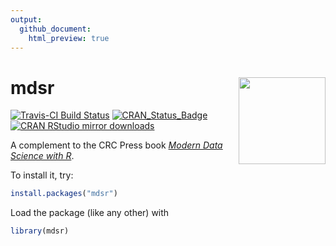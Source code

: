 ```yaml
---
output:
  github_document:
    html_preview: true
---
```


# mdsr <img src='man/figures/logo.png' align="right" height="139" />

[![Travis-CI Build Status](https://travis-ci.org/beanumber/mdsr.svg?branch=master)](https://travis-ci.org/beanumber/mdsr) [![CRAN\_Status\_Badge](http://www.r-pkg.org/badges/version/mdsr)](https://cran.r-project.org/package=mdsr) [![CRAN RStudio mirror downloads](http://cranlogs.r-pkg.org/badges/mdsr)](http://www.r-pkg.org/pkg/mdsr)

A complement to the CRC Press book [*Modern Data Science with R*](http://mdsr-book.github.io/). 

To install it, try:

```r
install.packages("mdsr")
```

Load the package (like any other) with 

```r
library(mdsr)
```
